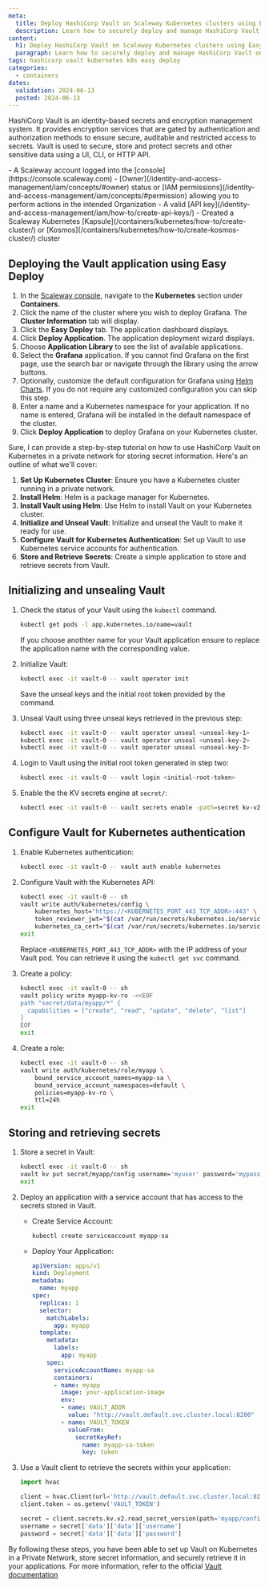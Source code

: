 ```yaml
---
meta:
  title: Deploy HashiCorp Vault on Scaleway Kubernetes clusters using Easy Deploy
  description: Learn how to securely deploy and manage HashiCorp Vault on Scaleway Kubernetes clusters using the Easy Deploy feature. Follow our comprehensive guide for step-by-step instructions.
content:
  h1: Deploy HashiCorp Vault on Scaleway Kubernetes clusters using Easy Deploy
  paragraph: Learn how to securely deploy and manage HashiCorp Vault on Scaleway Kubernetes clusters using the Easy Deploy feature. Follow our comprehensive guide for step-by-step instructions.
tags: hashicorp vault kubernetes k8s easy deploy
categories:
  - containers
dates:
  validation: 2024-06-13
  posted: 2024-06-13
---
```


HashiCorp Vault is an identity-based secrets and encryption management system.
It provides encryption services that are gated by authentication and authorization methods to ensure secure, auditable and restricted access to secrets.
Vault is used to secure, store and protect secrets and other sensitive data using a UI, CLI, or HTTP API.

<Macro id="requirements" />
- A Scaleway account logged into the [console](https://console.scaleway.com)
- [Owner](/identity-and-access-management/iam/concepts/#owner) status or [IAM permissions](/identity-and-access-management/iam/concepts/#permission) allowing you to perform actions in the intended Organization
- A valid [API key](/identity-and-access-management/iam/how-to/create-api-keys/)
- Created a Scaleway Kubernetes [Kapsule](/containers/kubernetes/how-to/create-cluster/) or [Kosmos](/containers/kubernetes/how-to/create-kosmos-cluster/) cluster

## Deploying the Vault application using Easy Deploy

1. In the [Scaleway console](https://console.scaleway.com/), navigate to the **Kubernetes** section under **Containers**.
2. Click the name of the cluster where you wish to deploy Grafana. The **Cluster Information** tab will display.
3. Click the **Easy Deploy** tab. The application dashboard displays.
4. Click **Deploy Application**. The application deployment wizard displays.
5. Choose **Application Library** to see the list of available applications.
6. Select the **Grafana** application.
    <Message type="tip">
        If you cannot find Grafana on the first page, use the search bar or navigate through the library using the arrow buttons.
    </Message>
7. Optionally, customize the default configuration for Grafana using [Helm Charts](/tutorials/kubernetes-package-management-helm/). If you do not require any customized configuration you can skip this step.
8. Enter a name and a Kubernetes namespace for your application. If no name is entered, Grafana will be installed in the default namespace of the cluster.
9. Click **Deploy Application** to deploy Grafana on your Kubernetes cluster.

Sure, I can provide a step-by-step tutorial on how to use HashiCorp Vault on Kubernetes in a private network for storing secret information. Here's an outline of what we'll cover:

1. **Set Up Kubernetes Cluster**: Ensure you have a Kubernetes cluster running in a private network.
2. **Install Helm**: Helm is a package manager for Kubernetes.
3. **Install Vault using Helm**: Use Helm to install Vault on your Kubernetes cluster.
4. **Initialize and Unseal Vault**: Initialize and unseal the Vault to make it ready for use.
5. **Configure Vault for Kubernetes Authentication**: Set up Vault to use Kubernetes service accounts for authentication.
6. **Store and Retrieve Secrets**: Create a simple application to store and retrieve secrets from Vault.

## Initializing and unsealing Vault

1. Check the status of your Vault using the `kubectl` command.
    ```sh
    kubectl get pods -l app.kubernetes.io/name=vault
    ```
    <Message type="tip">
      If you choose anothter name for your Vault application ensure to replace the application name with the corresponding value.
    </Message>

2. Initialize Vault:
    ```sh
    kubectl exec -it vault-0 -- vault operator init
    ```
    <Message type="important">
      Save the unseal keys and the initial root token provided by the command.
    </Message>

2. Unseal Vault using three unseal keys retrieved in the previous step:
    ```sh
    kubectl exec -it vault-0 -- vault operator unseal <unseal-key-1>
    kubectl exec -it vault-0 -- vault operator unseal <unseal-key-2>
    kubectl exec -it vault-0 -- vault operator unseal <unseal-key-3>
    ```

3. Login to Vault using the initial root token generated in step two:
    ```sh
    kubectl exec -it vault-0 -- vault login <initial-root-token>
    ```

4. Enable the the KV secrets engine at `secret/`:
    ```sh
    kubectl exec -it vault-0 -- vault secrets enable -path=secret kv-v2
    ```

## Configure Vault for Kubernetes authentication

1. Enable Kubernetes authentication:
    ```sh
    kubectl exec -it vault-0 -- vault auth enable kubernetes
    ```

2. Configure Vault with the Kubernetes API:
    ```sh
    kubectl exec -it vault-0 -- sh
    vault write auth/kubernetes/config \
        kubernetes_host="https://<KUBERNETES_PORT_443_TCP_ADDR>:443" \
        token_reviewer_jwt="$(cat /var/run/secrets/kubernetes.io/serviceaccount/token)" \
        kubernetes_ca_cert="$(cat /var/run/secrets/kubernetes.io/serviceaccount/ca.crt)"
    exit
    ```
    Replace `<KUBERNETES_PORT_443_TCP_ADDR>` with the IP address of your Vault pod. You can retrieve it using the `kubectl get svc` command.

3. Create a policy:
    ```sh
    kubectl exec -it vault-0 -- sh
    vault policy write myapp-kv-ro -<<EOF
    path "secret/data/myapp/*" {
      capabilities = ["create", "read", "update", "delete", "list"]
    }
    EOF
    exit
    ```

4. Create a role:
    ```sh
    kubectl exec -it vault-0 -- sh
    vault write auth/kubernetes/role/myapp \
        bound_service_account_names=myapp-sa \
        bound_service_account_namespaces=default \
        policies=myapp-kv-ro \
        ttl=24h
    exit
    ```

## Storing and retrieving secrets

1. Store a secret in Vault:
    ```sh
    kubectl exec -it vault-0 -- sh
    vault kv put secret/myapp/config username='myuser' password='mypassword'
    exit
    ```

2. Deploy an application with a service account that has access to the secrets stored in Vault.

    * Create Service Account:
        ```sh
        kubectl create serviceaccount myapp-sa
        ```

    * Deploy Your Application:
        ```yaml
        apiVersion: apps/v1
        kind: Deployment
        metadata:
          name: myapp
        spec:
          replicas: 1
          selector:
            matchLabels:
              app: myapp
          template:
            metadata:
              labels:
                app: myapp
            spec:
              serviceAccountName: myapp-sa
              containers:
              - name: myapp
                image: your-application-image
                env:
                - name: VAULT_ADDR
                  value: "http://vault.default.svc.cluster.local:8200"
                - name: VAULT_TOKEN
                  valueFrom:
                    secretKeyRef:
                      name: myapp-sa-token
                      key: token
        ```

3. Use a Vault client to retrieve the secrets within your application:
    ```python
    import hvac

    client = hvac.Client(url='http://vault.default.svc.cluster.local:8200')
    client.token = os.getenv('VAULT_TOKEN')

    secret = client.secrets.kv.v2.read_secret_version(path='myapp/config')
    username = secret['data']['data']['username']
    password = secret['data']['data']['password']
    ```

By following these steps, you have been able to set up Vault on Kubernetes in a Private Network, store secret information, and securely retrieve it in your applications.
For more information, refer to the official [Vault documentation](https://developer.hashicorp.com/vault/docs)